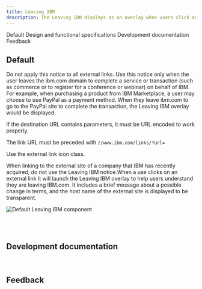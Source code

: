 ```yaml
---
title: Leaving IBM
description: The Leaving IBM displays as an overlay when users click an external link icon.
---
```



<ComponentDescription name="Leaving IBM" type="ui" />

<AnchorLinks>

<AnchorLink>Default</AnchorLink>
<AnchorLink>Design and functional specifications</AnchorLink>
<AnchorLink>Development documentation</AnchorLink>
<AnchorLink>Feedback</AnchorLink>

</AnchorLinks>

## Default

Do not apply this notice to all external links. Use this notice only when the user leaves the ibm.com domain to complete a service or transaction (such as commerce or to register for a conference or webinar) on behalf of IBM.  For example, when purchasing a product from IBM Marketplace, a user may choose to use PayPal as a payment method. When they leave ibm.com to go to the PayPal site to complete the transaction, the Leaving IBM overlay would be displayed.

If the destination URL contains parameters, it must be URL encoded to work properly.

The link URL must be preceded with `//www.ibm.com/links/?url=`

Use the external link icon class.

When linking to the external site of a company that IBM has recently acquired, do not use the Leaving IBM notice.When a use clicks on an external link it will launch the Leaving IBM overlay to help users understand they are leaving IBM.com. It includes a brief message about a possible change in terms, and the host name of the external site is displayed to be transparent.

<Row>
<Column colMd={8} colLg={8}>

![Default Leaving IBM component](../../images/component/leaving-ibm/leaving-ibm-default.jpg)

</Column>
</Row>

<br />

<SpecLinks name="Leaving ibm" designLink="https://ibm.box.com/s/g79wdwdj0syjcfkdlgu5rpwe3zp9s37w" />

<br />

## Development documentation

<ComponentStatus name="Leaving IBM" type="ui" />

<br />

## Feedback

<ComponentFeedback />
